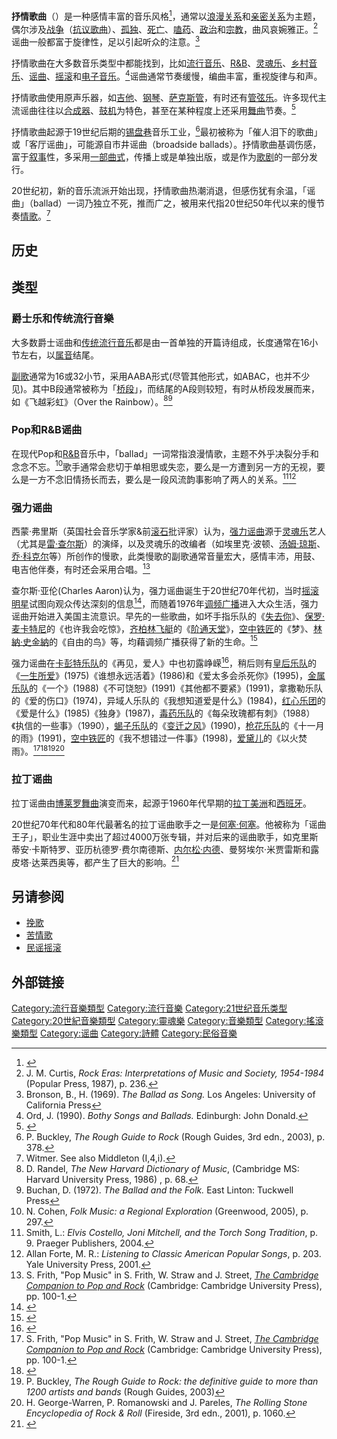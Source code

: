 '''抒情歌曲'''（{{lang-en|Sentimental ballad}}）是一种感情丰富的音乐风格<ref>{{cite journal|doi=10.6254/2017.47.371|title=為何華語流行樂壇以情傷歌曲為主？試析抒情歌曲的療癒潛質|author1=蔡振家|author2=李家瑋|author3=葉家含|author4=陳容姍|author5=林耀盛|journal=本土心理學研究|issue=47|date=2017-06-01|pages=371-420}}</ref>，通常以[[浪漫關係|浪漫关系]]和[[亲密关系|亲密关系]]为主题，偶尔涉及[[战争|战争]]（[[抗议歌曲|抗议歌曲]]）、[[孤独|孤独]]、[[死亡|死亡]]、[[嗑药|嗑药]]、[[政治|政治]]和[[宗教|宗教]]，曲风哀婉雅正。<ref name="M. Curtis, 1987 p. 236">J. M. Curtis, ''Rock Eras: Interpretations of Music and Society, 1954-1984'' (Popular Press, 1987), p. 236.</ref>谣曲一般都富于旋律性，足以引起听众的注意。<ref>Bronson, B., H. (1969). ''The Ballad as Song.'' Los Angeles: University of California Press</ref>

抒情歌曲在大多数音乐类型中都能找到，比如[[流行音乐|流行音乐]]、[[R&B|R&B]]、[[灵魂乐|灵魂乐]]、[[乡村音乐|乡村音乐]]、[[民谣|谣曲]]、[[摇滚|摇滚]]和[[电子音乐|电子音乐]]。<ref>Ord, J. (1990). ''Bothy Songs and Ballads.'' Edinburgh: John Donald.</ref>谣曲通常节奏缓慢，编曲丰富，重视旋律与和声。

抒情歌曲使用原声乐器，如[[吉他|吉他]]、[[钢琴|钢琴]]、[[萨克斯管|萨克斯管]]，有时还有[[管弦乐|管弦乐]]。许多现代主流谣曲往往以[[合成器|合成器]]、[[鼓|鼓机]]为特色，甚至在某种程度上还采用[[舞曲|舞曲]]节奏。<ref>{{Cite web|title=Pop Music - What Is Pop Music - A Definition and Brief History|url=http://top40.about.com/od/popmusic101/a/popmusic.htm|accessdate=October 3, 2012|date=September 7, 2012|publisher=Top40.about.com|archive-date=2005-10-20|archive-url=https://web.archive.org/web/20051020042544/http://top40.about.com/od/popmusic101/a/popmusic.htm|dead-url=no}}</ref>

抒情歌曲起源于19世纪后期的[[叮砰巷|锡盘巷]]音乐工业，<ref>P. Buckley, ''The Rough Guide to Rock'' (Rough Guides, 3rd edn., 2003), p. 378.</ref>最初被称为「催人泪下的歌曲」或「客厅谣曲」，可能源自市井谣曲（broadside ballads）。抒情歌曲基调伤感，富于[[叙事|叙事]]性，多采用[[一部曲式|一部曲式]]，传播上或是单独出版，或是作为[[歌剧|歌剧]]的一部分发行。

20世纪初，新的音乐流派开始出现，抒情歌曲热潮消退，但感伤犹有余温，「谣曲」（ballad）一词乃独立不死，推而广之，被用来代指20世纪50年代以来的慢节奏[[情歌|情歌]]。<ref>Witmer. See also Middleton (I,4,i).</ref>

== 历史 ==

== 类型 ==

=== 爵士乐和传统流行音樂 ===
大多数爵士谣曲和[[流行音乐|传统流行音乐]]都是由一首单独的开篇诗组成，长度通常在16小节左右，以[[属音|属音]]结尾。

[[副歌|副歌]]通常为16或32小节，采用AABA形式(尽管其他形式，如ABAC，也并不少见)。其中B段通常被称为「[[橋段|桥段]]」，而结尾的A段则较短，有时从桥段发展而来，如《飞越彩虹》（Over the Rainbow）。<ref>D. Randel, ''The New Harvard Dictionary of Music'', (Cambridge MS: Harvard University Press, 1986) {{ISBN|0-674-61525-5}}, p. 68.</ref><ref>Buchan, D. (1972). ''The Ballad and the Folk.'' East Linton: Tuckwell Press</ref>

=== Pop和R&B谣曲 ===
在现代Pop和[[R&B|R&B]]音乐中，「ballad」一词常指浪漫情歌，主题不外乎决裂分手和念念不忘。<ref name="Cohen2005p297">N. Cohen, ''Folk Music: a Regional Exploration'' (Greenwood, 2005), p. 297.</ref>歌手通常会悲切于单相思或失恋，要么是一方遭到另一方的无视，要么是一方不念旧情扬长而去，要么是一段风流韵事影响了两人的关系。<ref>Smith, L.: ''Elvis Costello, Joni Mitchell, and the Torch Song Tradition'', p. 9. Praeger Publishers, 2004.</ref><ref name="forte">Allan Forte, M. R.: ''Listening to Classic American Popular Songs'', p. 203. Yale University Press, 2001.</ref>

=== 强力谣曲 ===

西蒙·弗里斯（英国社会音乐学家&前[[滚石|滚石]]批评家）认为，[[強力流行|强力谣曲]]源于[[灵魂乐|灵魂乐]]艺人（尤其是[[雷·查尔斯|雷·查尔斯]]）的演绎，以及灵魂乐的改编者（如埃里克·波顿、[[湯·鍾士|汤姆·琼斯]]、[[乔·科克尔|乔·科克尔]]等）所创作的慢歌，此类慢歌的副歌通常音量宏大，感情丰沛，用鼓、电吉他伴奏，有时还会采用合唱。<ref name="Frithpop">S. Frith, "Pop Music" in S. Frith, W. Straw and J. Street, ''[[Cambridge_Companions_to_Music|The Cambridge Companion to Pop and Rock]]'' (Cambridge: Cambridge University Press), pp. 100-1.</ref>

查尔斯·亚伦(Charles Aaron)认为，强力谣曲诞生于20世纪70年代初，当时[[摇滚名人堂|摇滚明星]]试图向观众传达深刻的信息<ref name="aaron">{{Cite book|last=Aaron|first=Charles|editor-last=Jonathan Lethem|editor3=Paul Bresnick|title=Don't Fight the Power|url=https://archive.org/details/dacapobestmusicw0000unse_a3s9|work=[[Da_Capo_Press|Da Capo Press]]|year=2002|isbn=978-0-306-81166-1|page=[https://archive.org/details/dacapobestmusicw0000unse_a3s9/page/132 132]}}</ref>，而随着1976年[[调频广播|调频广播]]进入大众生活，强力谣曲开始进入美国主流意识。早先的一些歌曲，如坏手指乐队的《[[失去你|失去你]]》、[[保罗·麦卡特尼|保罗·麦卡特尼]]的《也许我会吃惊》，[[齐柏林飞艇|齐柏林飞艇]]的《[[通往天堂的阶梯|阶通天堂]]》，[[空中铁匠|空中铁匠]]的《梦》、[[林納·史金納|林納·史金納]]的《自由的鸟》等，均藉调频广播获得了新的生命。<ref name="aaron">{{Cite book|last=Aaron|first=Charles|editor-last=Jonathan Lethem|editor3=Paul Bresnick|title=Don't Fight the Power|url=https://archive.org/details/dacapobestmusicw0000unse_a3s9|work=[[Da_Capo_Press|Da Capo Press]]|year=2002|isbn=978-0-306-81166-1|page=[https://archive.org/details/dacapobestmusicw0000unse_a3s9/page/132 132]}}</ref>

强力谣曲在[[卡彭特乐队|卡彭特乐队]]的《再见，爱人》中也初露峥嵘<ref>{{Cite news|author=Perrone|first=Pierre|title=Tony Peluso: Guitarist whose solos on The Carpenters' 'Goodbye to Love' ushered in the power-ballad era|url=https://www.independent.co.uk/news/obituaries/tony-peluso-guitarist-whose-solos-on-the-carpenters-goodbye-to-love-ushered-in-the-powerballad-era-2041048.html|accessdate=February 4, 2013|work=[[The_Independent|The Independent]]|date=August 2, 2010|archive-date=2010-08-07|archive-url=https://web.archive.org/web/20100807035025/http://www.independent.co.uk/news/obituaries/tony-peluso-guitarist-whose-solos-on-the-carpenters-goodbye-to-love-ushered-in-the-powerballad-era-2041048.html|dead-url=no}}</ref>，稍后则有[[皇后乐队|皇后乐队]]的《[[Love_of_My_Life_(皇后乐队歌曲)|一生所爱]]》(1975)《谁想永远活着》(1986)和《爱太多会杀死你》(1995)，[[金属乐队|金属乐队]]的《一个》(1988)《不可饶恕》(1991)《其他都不要紧》(1991)，拿撒勒乐队的《爱的伤口》(1974)，异域人乐队的《我想知道爱是什么》(1984)，[[红心乐团|红心乐团]]的《爱是什么》(1985)《独身》(1987)，[[毒药乐队|毒药乐队]]的《每朵玫瑰都有刺》（1988）《执信的一些事》（1990），[[蝎子乐队|蝎子乐队]]的《[[变迁之风|变迁之风]]》(1990)，[[枪与玫瑰|枪花乐队]]的《十一月的雨》(1991)，[[空中铁匠|空中铁匠]]的《我不想错过一件事》(1998)，[[爱黛儿|爱黛儿]]的《以火焚雨》。<ref name="Frithpop">S. Frith, "Pop Music" in S. Frith, W. Straw and J. Street, ''[[Cambridge_Companions_to_Music|The Cambridge Companion to Pop and Rock]]'' (Cambridge: Cambridge University Press), pp. 100-1.</ref><ref name="auto">{{Cite web|title=The 40 Greatest Power Ballads Playlist|url=https://www.loudersound.com/features/the-40-greatest-power-ballads-playlist|author=February 2015|first=Classic Rock14|work=Classic Rock Magazine|accessdate=2020-09-28|archive-date=2019-05-29|archive-url=https://web.archive.org/web/20190529112001/https://www.loudersound.com/features/the-40-greatest-power-ballads-playlist|dead-url=no}}</ref><ref>P. Buckley, ''The Rough Guide to Rock: the definitive guide to more than 1200 artists and bands'' (Rough Guides, 2003)</ref><ref>H. George-Warren, P. Romanowski and J. Pareles, ''The Rolling Stone Encyclopedia of Rock & Roll'' (Fireside, 3rd edn., 2001), p. 1060.</ref>

=== 拉丁谣曲 ===

拉丁谣曲由[[博莱罗|博莱罗舞曲]]演变而来，起源于1960年代早期的[[拉丁美洲|拉丁美洲]]和[[西班牙|西班牙]]。

20世纪70年代和80年代最著名的拉丁谣曲歌手之一是[[何塞·何塞|何塞·何塞]]。他被称为「谣曲王子」，职业生涯中卖出了超过4000万张专辑，并对后来的谣曲歌手，如克里斯蒂安·卡斯特罗、亚历杭德罗·费尔南德斯、[[内尔松·内德|内尔松·内德]]、曼努埃尔·米贾雷斯和露皮塔·达莱西奥等，都产生了巨大的影响。<ref>{{Cite web|title=José José "Esta es mi Vida" LANZAMIENTO|url=http://www.famaweb.com/jose_jose_quotesta_es_mi_vidaquot_lanzamiento-6005.html|accessdate=2014-06-05|publisher=Famaweb.com|archiveurl=https://web.archive.org/web/20140319025440/http://www.famaweb.com/jose_jose_quotesta_es_mi_vidaquot_lanzamiento-6005.html|archivedate=2014-03-19}}</ref>

== 另请参阅 ==

* [[挽歌|挽歌]]
* [[苦情歌|苦情歌]]
* [[民谣摇滚|民谣摇滚]]

== 外部链接 ==

[[Category:流行音樂類型|Category:流行音樂類型]]
[[Category:流行音樂|Category:流行音樂]]
[[Category:21世纪音乐类型|Category:21世纪音乐类型]]
[[Category:20世紀音樂類型|Category:20世紀音樂類型]]
[[Category:靈魂樂|Category:靈魂樂]]
[[Category:音樂類型|Category:音樂類型]]
[[Category:搖滾樂類型|Category:搖滾樂類型]]
[[Category:谣曲|Category:谣曲]]
[[Category:詩體|Category:詩體]]
[[Category:民俗音樂|Category:民俗音樂]]